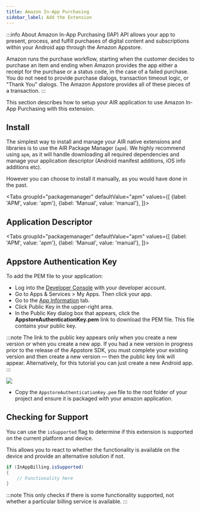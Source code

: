 ```yaml
---
title: Amazon In-App Purchasing
sidebar_label: Add the Extension
---
```


:::info About
Amazon In-App Purchasing (IAP) API allows your app to present, process, and fulfill purchases of digital content and subscriptions within your Android app through the Amazon Appstore. 

Amazon runs the purchase workflow, starting when the customer decides to purchase an item and ending when Amazon provides the app either a receipt for the purchase or a status code, in the case of a failed purchase. You do not need to provide purchase dialogs, transaction timeout logic, or "Thank You" dialogs. The Amazon Appstore provides all of these pieces of a transaction.
:::

This section describes how to setup your AIR application to use Amazon In-App Purchasing with this extension.






## Install

The simplest way to install and manage your AIR native extensions and libraries is to use the AIR Package Manager (`apm`). We highly recommend using `apm`, as it will handle downloading all required dependencies and manage your application descriptor (Android manifest additions, iOS info additions etc).

However you can choose to install it manually, as you would have done in the past. 

<Tabs
  groupId="packagemanager"
  defaultValue="apm"
  values={[
    {label: 'APM', value: 'apm'},
    {label: 'Manual', value: 'manual'},
  ]}>

  <TabItem value="apm" >
	<InstallAPM/>
  </TabItem>
  <TabItem value="manual" >
	<InstallManual/>
  </TabItem>
  
</Tabs>


## Application Descriptor

<Tabs
  groupId="packagemanager"
  defaultValue="apm"
  values={[
    {label: 'APM', value: 'apm'},
    {label: 'Manual', value: 'manual'},
  ]}>

  <TabItem value="apm" >
	<AppDescriptorAPM/>
  </TabItem>
  <TabItem value="manual" >
	<AppDescriptorManual/>
  </TabItem>
  
</Tabs>


## Appstore Authentication Key

To add the PEM file to your application:

- Log into the [Developer Console](https://developer.amazon.com/) with your developer account.
- Go to Apps & Services > My Apps. Then click your app.
- Go to the [App Information](https://developer.amazon.com/docs/app-submission/app-information.html) tab.
- Click Public Key in the upper-right area.
- In the Public Key dialog box that appears, click the **AppstoreAuthenticationKey.pem** link to download the PEM file. This file contains your public key.

:::note
The link to the public key appears only when you create a new version or when you create a new app. If you had a new version in progress prior to the release of the Appstore SDK, you must complete your existing version and then create a new version — then the public key link will appear. Alternatively, for this tutorial you can just create a new Android app.
:::

![](images/amazon-public-key.png)

- Copy the `AppstoreAuthenticationKey.pem` file to the root folder of your project and ensure it is packaged with your amazon application.




## Checking for Support

You can use the `isSupported` flag to determine if this extension is supported on the current platform and device.

This allows you to react to whether the functionality is available on the device and provide an alternative solution if not.


```actionscript
if (InAppBilling.isSupported)
{
	// Functionality here
}
```

:::note 
This only checks if there is some functionality supported, not whether a particular billing service is available.
:::

